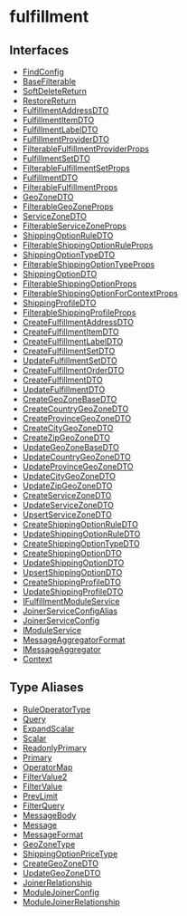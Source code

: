 
# fulfillment

## Interfaces

- [FindConfig](../../fulfillment/interfaces/fulfillment.FindConfig/page.mdx)
- [BaseFilterable](../../fulfillment/interfaces/fulfillment.BaseFilterable/page.mdx)
- [SoftDeleteReturn](../../fulfillment/interfaces/fulfillment.SoftDeleteReturn/page.mdx)
- [RestoreReturn](../../fulfillment/interfaces/fulfillment.RestoreReturn/page.mdx)
- [FulfillmentAddressDTO](../../fulfillment/interfaces/fulfillment.FulfillmentAddressDTO/page.mdx)
- [FulfillmentItemDTO](../../fulfillment/interfaces/fulfillment.FulfillmentItemDTO/page.mdx)
- [FulfillmentLabelDTO](../../fulfillment/interfaces/fulfillment.FulfillmentLabelDTO/page.mdx)
- [FulfillmentProviderDTO](../../fulfillment/interfaces/fulfillment.FulfillmentProviderDTO/page.mdx)
- [FilterableFulfillmentProviderProps](../../fulfillment/interfaces/fulfillment.FilterableFulfillmentProviderProps/page.mdx)
- [FulfillmentSetDTO](../../fulfillment/interfaces/fulfillment.FulfillmentSetDTO/page.mdx)
- [FilterableFulfillmentSetProps](../../fulfillment/interfaces/fulfillment.FilterableFulfillmentSetProps/page.mdx)
- [FulfillmentDTO](../../fulfillment/interfaces/fulfillment.FulfillmentDTO/page.mdx)
- [FilterableFulfillmentProps](../../fulfillment/interfaces/fulfillment.FilterableFulfillmentProps/page.mdx)
- [GeoZoneDTO](../../fulfillment/interfaces/fulfillment.GeoZoneDTO/page.mdx)
- [FilterableGeoZoneProps](../../fulfillment/interfaces/fulfillment.FilterableGeoZoneProps/page.mdx)
- [ServiceZoneDTO](../../fulfillment/interfaces/fulfillment.ServiceZoneDTO/page.mdx)
- [FilterableServiceZoneProps](../../fulfillment/interfaces/fulfillment.FilterableServiceZoneProps/page.mdx)
- [ShippingOptionRuleDTO](../../fulfillment/interfaces/fulfillment.ShippingOptionRuleDTO/page.mdx)
- [FilterableShippingOptionRuleProps](../../fulfillment/interfaces/fulfillment.FilterableShippingOptionRuleProps/page.mdx)
- [ShippingOptionTypeDTO](../../fulfillment/interfaces/fulfillment.ShippingOptionTypeDTO/page.mdx)
- [FilterableShippingOptionTypeProps](../../fulfillment/interfaces/fulfillment.FilterableShippingOptionTypeProps/page.mdx)
- [ShippingOptionDTO](../../fulfillment/interfaces/fulfillment.ShippingOptionDTO/page.mdx)
- [FilterableShippingOptionProps](../../fulfillment/interfaces/fulfillment.FilterableShippingOptionProps/page.mdx)
- [FilterableShippingOptionForContextProps](../../fulfillment/interfaces/fulfillment.FilterableShippingOptionForContextProps/page.mdx)
- [ShippingProfileDTO](../../fulfillment/interfaces/fulfillment.ShippingProfileDTO/page.mdx)
- [FilterableShippingProfileProps](../../fulfillment/interfaces/fulfillment.FilterableShippingProfileProps/page.mdx)
- [CreateFulfillmentAddressDTO](../../fulfillment/interfaces/fulfillment.CreateFulfillmentAddressDTO/page.mdx)
- [CreateFulfillmentItemDTO](../../fulfillment/interfaces/fulfillment.CreateFulfillmentItemDTO/page.mdx)
- [CreateFulfillmentLabelDTO](../../fulfillment/interfaces/fulfillment.CreateFulfillmentLabelDTO/page.mdx)
- [CreateFulfillmentSetDTO](../../fulfillment/interfaces/fulfillment.CreateFulfillmentSetDTO/page.mdx)
- [UpdateFulfillmentSetDTO](../../fulfillment/interfaces/fulfillment.UpdateFulfillmentSetDTO/page.mdx)
- [CreateFulfillmentOrderDTO](../../fulfillment/interfaces/fulfillment.CreateFulfillmentOrderDTO/page.mdx)
- [CreateFulfillmentDTO](../../fulfillment/interfaces/fulfillment.CreateFulfillmentDTO/page.mdx)
- [UpdateFulfillmentDTO](../../fulfillment/interfaces/fulfillment.UpdateFulfillmentDTO/page.mdx)
- [CreateGeoZoneBaseDTO](../../fulfillment/interfaces/fulfillment.CreateGeoZoneBaseDTO/page.mdx)
- [CreateCountryGeoZoneDTO](../../fulfillment/interfaces/fulfillment.CreateCountryGeoZoneDTO/page.mdx)
- [CreateProvinceGeoZoneDTO](../../fulfillment/interfaces/fulfillment.CreateProvinceGeoZoneDTO/page.mdx)
- [CreateCityGeoZoneDTO](../../fulfillment/interfaces/fulfillment.CreateCityGeoZoneDTO/page.mdx)
- [CreateZipGeoZoneDTO](../../fulfillment/interfaces/fulfillment.CreateZipGeoZoneDTO/page.mdx)
- [UpdateGeoZoneBaseDTO](../../fulfillment/interfaces/fulfillment.UpdateGeoZoneBaseDTO/page.mdx)
- [UpdateCountryGeoZoneDTO](../../fulfillment/interfaces/fulfillment.UpdateCountryGeoZoneDTO/page.mdx)
- [UpdateProvinceGeoZoneDTO](../../fulfillment/interfaces/fulfillment.UpdateProvinceGeoZoneDTO/page.mdx)
- [UpdateCityGeoZoneDTO](../../fulfillment/interfaces/fulfillment.UpdateCityGeoZoneDTO/page.mdx)
- [UpdateZipGeoZoneDTO](../../fulfillment/interfaces/fulfillment.UpdateZipGeoZoneDTO/page.mdx)
- [CreateServiceZoneDTO](../../fulfillment/interfaces/fulfillment.CreateServiceZoneDTO/page.mdx)
- [UpdateServiceZoneDTO](../../fulfillment/interfaces/fulfillment.UpdateServiceZoneDTO/page.mdx)
- [UpsertServiceZoneDTO](../../fulfillment/interfaces/fulfillment.UpsertServiceZoneDTO/page.mdx)
- [CreateShippingOptionRuleDTO](../../fulfillment/interfaces/fulfillment.CreateShippingOptionRuleDTO/page.mdx)
- [UpdateShippingOptionRuleDTO](../../fulfillment/interfaces/fulfillment.UpdateShippingOptionRuleDTO/page.mdx)
- [CreateShippingOptionTypeDTO](../../fulfillment/interfaces/fulfillment.CreateShippingOptionTypeDTO/page.mdx)
- [CreateShippingOptionDTO](../../fulfillment/interfaces/fulfillment.CreateShippingOptionDTO/page.mdx)
- [UpdateShippingOptionDTO](../../fulfillment/interfaces/fulfillment.UpdateShippingOptionDTO/page.mdx)
- [UpsertShippingOptionDTO](../../fulfillment/interfaces/fulfillment.UpsertShippingOptionDTO/page.mdx)
- [CreateShippingProfileDTO](../../fulfillment/interfaces/fulfillment.CreateShippingProfileDTO/page.mdx)
- [UpdateShippingProfileDTO](../../fulfillment/interfaces/fulfillment.UpdateShippingProfileDTO/page.mdx)
- [IFulfillmentModuleService](../../fulfillment/interfaces/fulfillment.IFulfillmentModuleService/page.mdx)
- [JoinerServiceConfigAlias](../../fulfillment/interfaces/fulfillment.JoinerServiceConfigAlias/page.mdx)
- [JoinerServiceConfig](../../fulfillment/interfaces/fulfillment.JoinerServiceConfig/page.mdx)
- [IModuleService](../../fulfillment/interfaces/fulfillment.IModuleService/page.mdx)
- [MessageAggregatorFormat](../../fulfillment/interfaces/fulfillment.MessageAggregatorFormat/page.mdx)
- [IMessageAggregator](../../fulfillment/interfaces/fulfillment.IMessageAggregator/page.mdx)
- [Context](../../fulfillment/interfaces/fulfillment.Context/page.mdx)

## Type Aliases

- [RuleOperatorType](../../fulfillment/types/fulfillment.RuleOperatorType/page.mdx)
- [Query](../../fulfillment/types/fulfillment.Query/page.mdx)
- [ExpandScalar](../../fulfillment/types/fulfillment.ExpandScalar/page.mdx)
- [Scalar](../../fulfillment/types/fulfillment.Scalar/page.mdx)
- [ReadonlyPrimary](../../fulfillment/types/fulfillment.ReadonlyPrimary/page.mdx)
- [Primary](../../fulfillment/types/fulfillment.Primary/page.mdx)
- [OperatorMap](../../fulfillment/types/fulfillment.OperatorMap/page.mdx)
- [FilterValue2](../../fulfillment/types/fulfillment.FilterValue2/page.mdx)
- [FilterValue](../../fulfillment/types/fulfillment.FilterValue/page.mdx)
- [PrevLimit](../../fulfillment/types/fulfillment.PrevLimit/page.mdx)
- [FilterQuery](../../fulfillment/types/fulfillment.FilterQuery/page.mdx)
- [MessageBody](../../fulfillment/types/fulfillment.MessageBody/page.mdx)
- [Message](../../fulfillment/types/fulfillment.Message/page.mdx)
- [MessageFormat](../../fulfillment/types/fulfillment.MessageFormat/page.mdx)
- [GeoZoneType](../../fulfillment/types/fulfillment.GeoZoneType/page.mdx)
- [ShippingOptionPriceType](../../fulfillment/types/fulfillment.ShippingOptionPriceType/page.mdx)
- [CreateGeoZoneDTO](../../fulfillment/types/fulfillment.CreateGeoZoneDTO/page.mdx)
- [UpdateGeoZoneDTO](../../fulfillment/types/fulfillment.UpdateGeoZoneDTO/page.mdx)
- [JoinerRelationship](../../fulfillment/types/fulfillment.JoinerRelationship/page.mdx)
- [ModuleJoinerConfig](../../fulfillment/types/fulfillment.ModuleJoinerConfig/page.mdx)
- [ModuleJoinerRelationship](../../fulfillment/types/fulfillment.ModuleJoinerRelationship/page.mdx)
